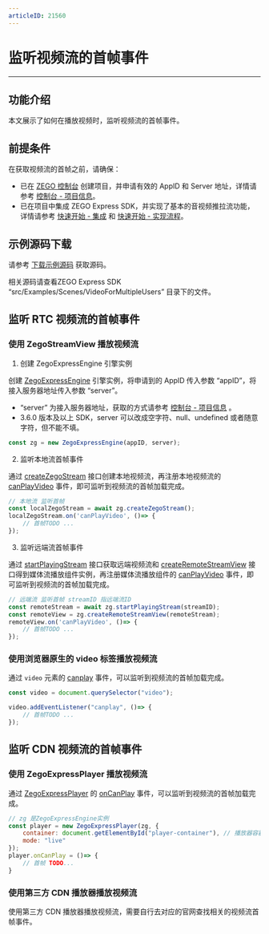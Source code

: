 ```yaml
---
articleID: 21560
---
```


# 监听视频流的首帧事件

- - -

## 功能介绍

本文展示了如何在播放视频时，监听视频流的首帧事件。


## 前提条件

在获取视频流的首帧之前，请确保：

- 已在 [ZEGO 控制台](https://console.zego.im) 创建项目，并申请有效的 AppID 和 Server 地址，详情请参考 [控制台 - 项目信息](https://doc-zh.zego.im/article/12107)。
- 已在项目中集成 ZEGO Express SDK，并实现了基本的音视频推拉流功能，详情请参考 [快速开始 - 集成](../quick-start/integrating-sdk.mdx#集成-sdk-1) 和 [快速开始 - 实现流程](../quick-start/implementing-video-call.mdx#实现流程)。

## 示例源码下载

请参考 [下载示例源码](../quick-start/run-example-code.mdx#获取示例源码) 获取源码。

相关源码请查看ZEGO Express SDK “src/Examples/Scenes/VideoForMultipleUsers” 目录下的文件。

## 监听 RTC 视频流的首帧事件

### 使用 ZegoStreamView 播放视频流

1. 创建 ZegoExpressEngine 引擎实例

创建 [ZegoExpressEngine](@-ZegoExpressEngine) 引擎实例，将申请到的 AppID 传入参数 “appID”，将接入服务器地址传入参数 “server”。


<Note title="说明">

- “server” 为接入服务器地址，获取的方式请参考 [控制台 - 项目信息](https://doc-zh.zego.im/article/12107#2_2) 。
- 3.6.0 版本及以上 SDK，server 可以改成空字符、null、undefined 或者随意字符，但不能不填。
</Note>


```javascript
const zg = new ZegoExpressEngine(appID, server);
```

2. 监听本地流首帧事件

通过 [createZegoStream](@createZegoStream) 接口创建本地视频流，再注册本地视频流的 [canPlayVideo](https://doc-zh.zego.im/article/api?doc=Express_Video_SDK_API~javascript_web~interface~ZegoLocalStreamEvent#can-play-video) 事件，即可监听到视频流的首帧加载完成。

```javascript
// 本地流 监听首帧 
const localZegoStream = await zg.createZegoStream();
localZegoStream.on('canPlayVideo', ()=> {
    // 首帧TODO ...
});
```

3. 监听远端流首帧事件

通过 [startPlayingStream](@startPlayingStream) 接口获取远端视频流和 [createRemoteStreamView](@createRemoteStreamView) 接口得到媒体流播放组件实例，再注册媒体流播放组件的 [canPlayVideo](https://doc-zh.zego.im/article/api?doc=Express_Video_SDK_API~javascript_web~interface~StreamViewEvent) 事件，即可监听到视频流的首帧加载完成。

```javascript
// 远端流 监听首帧 streamID 指远端流ID
const remoteStream = await zg.startPlayingStream(streamID);
const remoteView = zg.createRemoteStreamView(remoteStream);
remoteView.on('canPlayVideo', ()=> {
    // 首帧TODO ...
});
```
### 使用浏览器原生的 video 标签播放视频流

通过 `video` 元素的 [canplay](https://developer.mozilla.org/zh-CN/docs/Web/API/HTMLMediaElement/canplay_event) 事件，可以监听到视频流的首帧加载完成。

```javascript
const video = document.querySelector("video");

video.addEventListener("canplay", ()=> {
    // 首帧TODO ...
});
```

## 监听 CDN 视频流的首帧事件

### 使用 ZegoExpressPlayer 播放视频流

通过 [ZegoExpressPlayer](https://doc-zh.zego.im/article/18429) 的 [onCanPlay](https://doc-zh.zego.im/article/api?doc=Express_Video_SDK_API~javascript_web~class~ZegoExpressPlayer#on-can-play) 事件，可以监听到视频流的首帧加载完成。

```javascript
// zg 是ZegoExpressEngine实例
const player = new ZegoExpressPlayer(zg, {
    container: document.getElementById("player-container"), // 播放器容器ID
    mode: "live"
});
player.onCanPlay = ()=> {
    // 首帧 TODO...
}
```

### 使用第三方 CDN 播放器播放视频流

使用第三方 CDN 播放器播放视频流，需要自行去对应的官网查找相关的视频流首帧事件。
